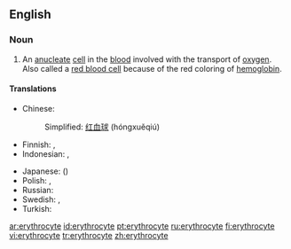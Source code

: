 ==English==

===Noun===
{{en-noun}}

# {{cytology}} An [[anucleate]] [[cell]] in the [[blood]] involved with the transport of [[oxygen]].  Also called a [[red blood cell]] because of the red coloring of [[hemoglobin]].

====Translations====
{{trans-top|a red blood cell}}
*Chinese:
*:Simplified: [[红血球]] (hóngxuěqiú)
*Finnish: {{t+|fi|punasolu}}, {{t+|fi|erytrosyytti}}
*Indonesian: {{t|id|eritrosit|xs=Indonesian}}, {{t|id|sel darah merah|xs=Indonesian}}
{{trans-mid}}
*Japanese: {{t-|ja|赤血球|sc=Jpan}} ({{t|ja|せっけっきゅう|tr=sekkekkyū|sc=Jpan}})
*Polish: {{t-|pl|erytrocyt|m}}, {{t|pl|krwinka czerwona|f}}
*Russian: {{t|ru|эритроцит|sc=Cyrl}}
*Swedish: {{t+|sv|erytrocyt}}, {{t|sv|röd blodkropp}}
*Turkish: {{t+|tr|alyuvar}}
{{trans-bottom}}

[[ar:erythrocyte]]
[[id:erythrocyte]]
[[pt:erythrocyte]]
[[ru:erythrocyte]]
[[fi:erythrocyte]]
[[vi:erythrocyte]]
[[tr:erythrocyte]]
[[zh:erythrocyte]]